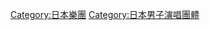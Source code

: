 {{catmore|夏之管}}

{{DEFAULTSORT:Tube}}
[[Category:日本樂團|Category:日本樂團]]
[[Category:日本男子演唱團體|Category:日本男子演唱團體]]